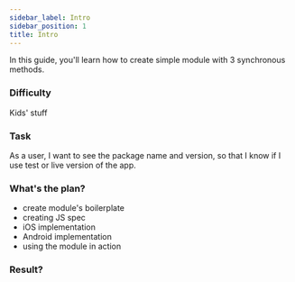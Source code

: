 ```yaml
---
sidebar_label: Intro
sidebar_position: 1
title: Intro
---
```



In this guide, you'll learn how to create simple module with 3 synchronous methods.

### Difficulty

Kids' stuff

### Task

As a user, I want to see the package name and version, so that I know if I use test or live version of the app.

### What's the plan?

- create module's boilerplate
- creating JS spec
- iOS implementation 
- Android implementation
- using the module in action

### Result?

<Result />
